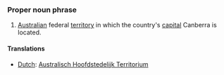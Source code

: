 ===Proper noun phrase===
#[[Australia]]n federal [[territory]] in which the country's [[capital]] Canberra is located.
====Translations====
*[[Dutch]]: [[Australisch Hoofdstedelijk Territorium]]